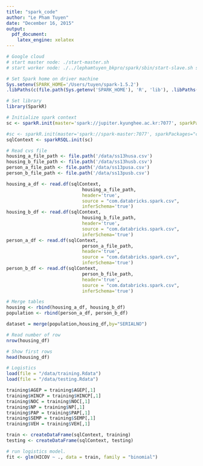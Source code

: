 ```yaml
---
title: "spark_code"
author: "Le Pham Tuyen"
date: "December 16, 2015"
output: 
  pdf_document: 
    latex_engine: xelatex
---
```


```r
# Google cloud
# start master node: ./start-master.sh
# start worker node: ./../lephamtuyen_bkpro/spark/sbin/start-slave.sh spark://jupiter.kyunghee.ac.kr:7077 -m 13G

# Set Spark home on driver machine
Sys.setenv(SPARK_HOME='/Users/tuyen/spark-1.5.2')
.libPaths(c(file.path(Sys.getenv('SPARK_HOME'), 'R', 'lib'), .libPaths()))

# Set library
library(SparkR)

# Initialize spark context
sc <- sparkR.init(master='spark://jupiter.kyunghee.ac.kr:7077', sparkPackages="com.databricks:spark-csv_2.11:1.2.0", sparkEnvir=list(spark.executor.memory="13g",spark.driver.memory="6g",spark.driver.cores="2",spark.driver.maxResultSize="10g",spark.driver.memory="6g",spark.akka.frameSize="1024"))

#sc <- sparkR.init(master='spark://spark-master:7077', sparkPackages="com.databricks:spark-csv_2.11:1.2.0", sparkEnvir=list(spark.executor.memory="13g"))
sqlContext <- sparkRSQL.init(sc)

# Read cvs file
housing_a_file_path <- file.path('/data/ss13husa.csv')
housing_b_file_path <- file.path('/data/ss13husb.csv')
person_a_file_path <- file.path('/data/ss13pusa.csv')
person_b_file_path <- file.path('/data/ss13pusb.csv')

housing_a_df <- read.df(sqlContext, 
                            housing_a_file_path, 
                            header='true', 
                            source = "com.databricks.spark.csv", 
                            inferSchema='true')
housing_b_df <- read.df(sqlContext, 
                            housing_b_file_path, 
                            header='true', 
                            source = "com.databricks.spark.csv", 
                            inferSchema='true')
person_a_df <- read.df(sqlContext, 
                            person_a_file_path, 
                            header='true', 
                            source = "com.databricks.spark.csv", 
                            inferSchema='true')
person_b_df <- read.df(sqlContext, 
                            person_b_file_path, 
                            header='true', 
                            source = "com.databricks.spark.csv", 
                            inferSchema='true')

# Merge tables
housing <- rbind(housing_a_df, housing_b_df)
population <- rbind(person_a_df, person_b_df)

dataset = merge(population,housing_df,by="SERIALNO")

# Read number of row
nrow(housing_df)

# Show first rows
head(housing_df)

# Logistics
load(file = "/data/training.Rdata")
load(file = "/data/testing.Rdata")

training$AGEP = training$AGEP[,1]
training$HINCP = training$HINCP[,1]
training$NOC = training$NOC[,1]
training$NP = training$NP[,1]
training$PAP = training$PAP[,1]
training$SEMP = training$SEMP[,1]
training$VEH = training$VEH[,1]

train <- createDataFrame(sqlContext, training)
testing <- createDataFrame(sqlContext, testing)

# run logistics model.
fit <- glm(HICOV ~ ., data = train, family = "binomial")

```
